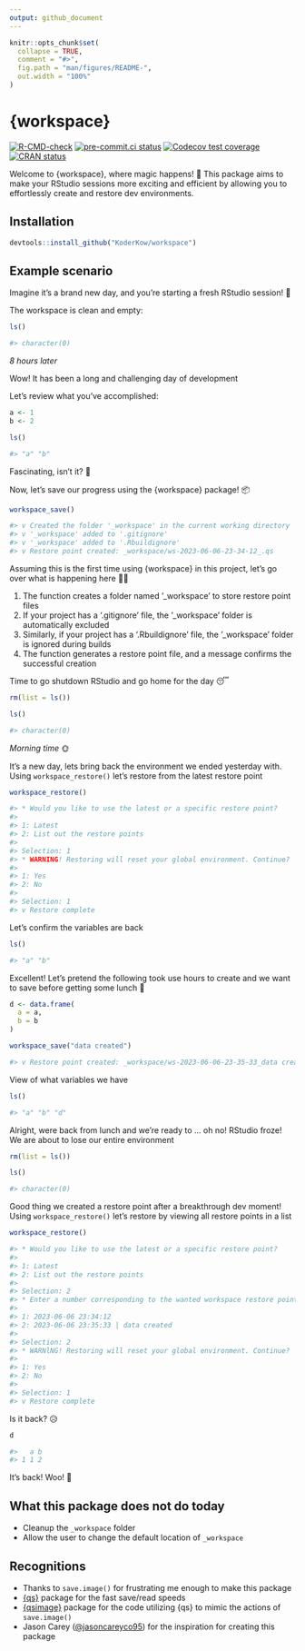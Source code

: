```yaml
---
output: github_document
---
```


<!-- README.md is generated from README.Rmd. Please edit that file -->

```r
knitr::opts_chunk$set(
  collapse = TRUE,
  comment = "#>",
  fig.path = "man/figures/README-",
  out.width = "100%"
)
```

# {workspace}

<!-- badges: start -->
[![R-CMD-check](https://github.com/KoderKow/workspace/actions/workflows/R-CMD-check.yaml/badge.svg)](https://github.com/KoderKow/workspace/actions/workflows/R-CMD-check.yaml)
[![pre-commit.ci status](https://results.pre-commit.ci/badge/github/KoderKow/workspace/main.svg)](https://results.pre-commit.ci/latest/github/KoderKow/workspace/main)
[![Codecov test coverage](https://codecov.io/gh/KoderKow/workspace/branch/main/graph/badge.svg)](https://app.codecov.io/gh/KoderKow/workspace?branch=main)
[![CRAN status](https://www.r-pkg.org/badges/version/workspace)](https://CRAN.R-project.org/package=workspace)
<!-- badges: end -->

Welcome to {workspace}, where magic happens! 🎇 This package aims to make your RStudio sessions more exciting and efficient by allowing you to effortlessly create and restore dev environments.

## Installation

``` r
devtools::install_github("KoderKow/workspace")
```

## Example scenario

Imagine it's a brand new day, and you're starting a fresh RStudio session! 🌟 

The workspace is clean and empty:

```r
ls()

#> character(0)
```

*8 hours later*

Wow! It has been a long and challenging day of development

Let's review what you've accomplished:

```r
a <- 1
b <- 2

ls()

#> "a" "b"
```

Fascinating, isn't it? 🤩

Now, let's save our progress using the {workspace} package! 📦

```r
workspace_save()

#> v Created the folder '_workspace' in the current working directory
#> v '_workspace' added to '.gitignore'
#> v '_workspace' added to '.Rbuildignore'
#> v Restore point created: _workspace/ws-2023-06-06-23-34-12_.qs
```

Assuming this is the first time using {workspace} in this project, let's go over what is happening here 👨‍🏫

1. The function creates a folder named '_workspace' to store restore point files
1. If your project has a '.gitignore' file, the '_workspace' folder is automatically excluded
1. Similarly, if your project has a '.Rbuildignore' file, the '_workspace' folder is ignored during builds
1. The function generates a restore point file, and a message confirms the successful creation

Time to go shutdown RStudio and go home for the day 😴

```r
rm(list = ls())

ls()

#> character(0)
```

*Morning time* 🌞

It's a new day, lets bring back the environment we ended yesterday with. Using `workspace_restore()` let's restore from the latest restore point

```r
workspace_restore()

#> * Would you like to use the latest or a specific restore point?
#> 
#> 1: Latest
#> 2: List out the restore points
#> 
#> Selection: 1
#> * WARNING! Restoring will reset your global environment. Continue?
#> 
#> 1: Yes
#> 2: No
#> 
#> Selection: 1
#> v Restore complete
```

Let's confirm the variables are back

```r
ls()

#> "a" "b"
```

Excellent! Let's pretend the following took use hours to create and we want to save before getting some lunch 🌮

```r
d <- data.frame(
  a = a,
  b = b
)

workspace_save("data created")

#> v Restore point created: _workspace/ws-2023-06-06-23-35-33_data created.qs
```

View of what variables we have

```r
ls()

#> "a" "b" "d"
```

Alright, were back from lunch and we're ready to ... oh no! RStudio froze! We are about to lose our entire environment

```r
rm(list = ls())

ls()

#> character(0)
```

Good thing we created a restore point after a breakthrough dev moment! Using `workspace_restore()` let's restore by viewing all restore points in a list

```r
workspace_restore()

#> * Would you like to use the latest or a specific restore point?
#> 
#> 1: Latest
#> 2: List out the restore points
#> 
#> Selection: 2
#> * Enter a number corresponding to the wanted workspace restore point:
#> 
#> 1: 2023-06-06 23:34:12
#> 2: 2023-06-06 23:35:33 | data created
#> 
#> Selection: 2
#> * WARNlNG! Restoring will reset your global environment. Continue?
#> 
#> 1: Yes
#> 2: No
#> 
#> Selection: 1
#> v Restore complete
```

Is it back? 😥

```r
d

#>   a b
#> 1 1 2
```

It's back! Woo! 💃

## What this package does not do today

- Cleanup the `_workspace` folder
- Allow the user to change the default location of `_workspace`

## Recognitions

- Thanks to `save.image()` for frustrating me enough to make this package
- [{qs}](https://github.com/traversc/qs) package for the fast save/read speeds
- [{qsimage}](https://github.com/sellorm/qsimage) package for the code utilizing {qs} to mimic the actions of `save.image()`
- Jason Carey ([@jasoncareyco95](https://github.com/jasoncareyco95)) for the inspiration for creating this package
